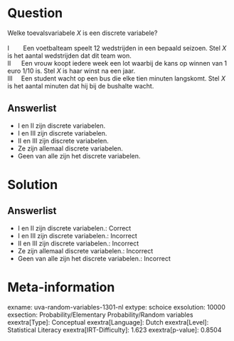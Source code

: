 Question
========

Welke toevalsvariabele *X* is een discrete variabele?\
\
I        Een voetbalteam speelt 12 wedstrijden in een bepaald seizoen.
Stel *X* is het aantal wedstrijden dat dit team won.\
II      Een vrouw koopt iedere week een lot waarbij de kans op winnen
van 1 euro 1/10 is. Stel *X* is haar winst na een jaar.\
III     Een student wacht op een bus die elke tien minuten langskomt.
Stel *X* is het aantal minuten dat hij bij de bushalte wacht.

Answerlist
----------

* I en II zijn discrete variabelen.
* I en III zijn discrete variabelen.
* II en III zijn discrete variabelen.
* Ze zijn allemaal discrete variabelen.
* Geen van alle zijn het discrete variabelen.

Solution
========

Answerlist
----------

* I en II zijn discrete variabelen.: Correct
* I en III zijn discrete variabelen.: Incorrect
* II en III zijn discrete variabelen.: Incorrect
* Ze zijn allemaal discrete variabelen.: Incorrect
* Geen van alle zijn het discrete variabelen.: Incorrect

Meta-information
================
exname: uva-random-variables-1301-nl
extype: schoice
exsolution: 10000
exsection: Probability/Elementary Probability/Random variables
exextra[Type]: Conceptual
exextra[Language]: Dutch
exextra[Level]: Statistical Literacy
exextra[IRT-Difficulty]: 1.623
exextra[p-value]: 0.8504
